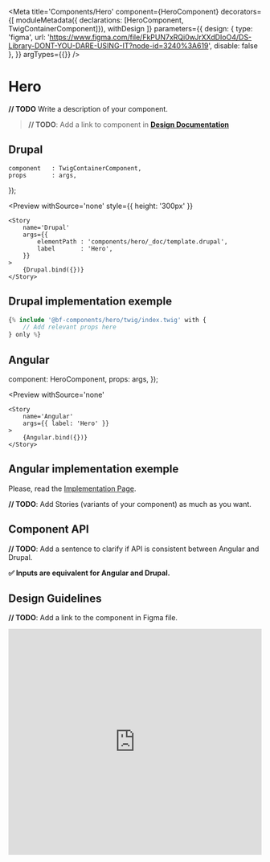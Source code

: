 
<Meta 
    title='Components/Hero' 
    component={HeroComponent}
    decorators={[
        moduleMetadata({ declarations: [HeroComponent, TwigContainerComponent]}),
        withDesign
    ]}
    parameters={{
        design: {
            type: 'figma',
            url: 'https://www.figma.com/file/FkPUN7xRQi0wJrXXdDIoO4/DS-Library-DONT-YOU-DARE-USING-IT?node-id=3240%3A619',
            disable: false
        },
    }}
    argTypes={{}}
/>

# Hero

**// TODO** Write a description of your component.
> **// TODO**: Add a link to component in **[Design Documentation](https://zeroheight.com/79f1d3365/p/70ccb4--buttons)**


## Drupal

    component   : TwigContainerComponent,
    props       : args,
});

<Preview
    withSource='none'
    style={{ height: '300px' }}
>
    <Story 
        name='Drupal'
        args={{ 
            elementPath : 'components/hero/_doc/template.drupal',
            label       : 'Hero',
        }}
    >
        {Drupal.bind({})}
    </Story>
</Preview>


## Drupal implementation exemple

```php
{% include '@bf-components/hero/twig/index.twig' with {
    // Add relevant props here
} only %}
```


## Angular

  component: HeroComponent,
  props: args,
});

<Preview
    withSource='none'
>
    <Story 
        name='Angular' 
        args={{ label: 'Hero' }}
    >
        {Angular.bind({})}
    </Story>
</Preview>

## Angular implementation exemple

Please, read the [Implementation Page](/?path=/docs/implementation-angular--page).


**// TODO**: Add Stories (variants of your component) as much as you want.


## Component API

**// TODO**: Add a sentence to clarify if API is consistent between Angular and Drupal.

**✅ Inputs are equivalent for Angular and Drupal.**

<Props of={HeroComponent} />


## Design Guidelines

**// TODO**: Add a link to the component in Figma file.

<iframe width='100%' height='450' src='https://www.figma.com/embed?embed_host=share&url=https%3A%2F%2Fwww.figma.com%2Ffile%2FFkPUN7xRQi0wJrXXdDIoO4%2FDS-Library-DONT-YOU-DARE-USING-IT%3Fnode-id%3D3240%253A619&chrome=DOCUMENTATION' frameBorder='0' allowFullScreen></iframe>
